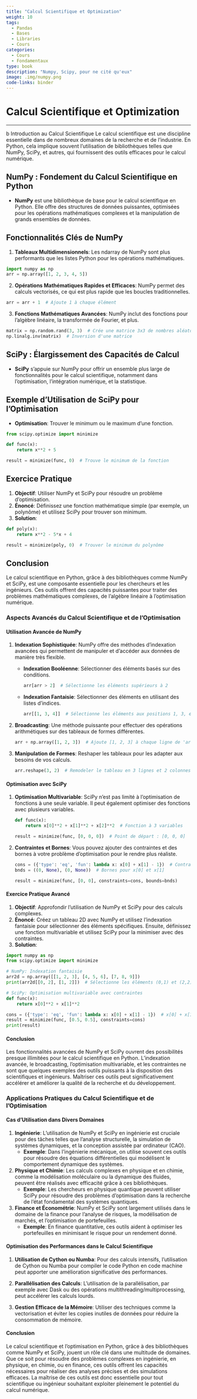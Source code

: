 ```yaml
---
title: "Calcul Scientifique et Optimization"
weight: 10
tags:
  - Pandas
  - Bases
  - Libraries
  - Cours
categories:
  - Cours
  - Fondamentaux
type: book
description: "Numpy, Scipy, pour ne cité qu'eux"
image: .img/numpy.png
code-links: binder
---
```


# Calcul Scientifique et Optimization

---


b Introduction au Calcul Scientifique
Le calcul scientifique est une discipline essentielle dans de nombreux domaines de la recherche et de l'industrie. En Python, cela implique souvent l'utilisation de bibliothèques telles que NumPy, SciPy, et autres, qui fournissent des outils efficaces pour le calcul numérique.

## NumPy : Fondement du Calcul Scientifique en Python
- **NumPy** est une bibliothèque de base pour le calcul scientifique en Python. Elle offre des structures de données puissantes, optimisées pour les opérations mathématiques complexes et la manipulation de grands ensembles de données.

## Fonctionnalités Clés de NumPy
1. **Tableaux Multidimensionnels**: Les ndarray de NumPy sont plus performants que les listes Python pour les opérations mathématiques.
```python
import numpy as np
arr = np.array([1, 2, 3, 4, 5])
```

2. **Opérations Mathématiques Rapides et Efficaces**: NumPy permet des calculs vectorisés, ce qui est plus rapide que les boucles traditionnelles.
```python
arr = arr + 1  # Ajoute 1 à chaque élément
```

3. **Fonctions Mathématiques Avancées**: NumPy inclut des fonctions pour l'algèbre linéaire, la transformée de Fourier, et plus.
```python
matrix = np.random.rand(3, 3)  # Crée une matrice 3x3 de nombres aléatoires
np.linalg.inv(matrix)  # Inversion d'une matrice
```

## SciPy : Élargissement des Capacités de Calcul
- **SciPy** s'appuie sur NumPy pour offrir un ensemble plus large de fonctionnalités pour le calcul scientifique, notamment dans l'optimisation, l'intégration numérique, et la statistique.

## Exemple d'Utilisation de SciPy pour l'Optimisation
- **Optimisation**: Trouver le minimum ou le maximum d'une fonction.
```python
from scipy.optimize import minimize

def func(x):
    return x**2 + 5

result = minimize(func, 0)  # Trouve le minimum de la fonction
```

## Exercice Pratique
1. **Objectif**: Utiliser NumPy et SciPy pour résoudre un problème d'optimisation.
2. **Énoncé**: Définissez une fonction mathématique simple (par exemple, un polynôme) et utilisez SciPy pour trouver son minimum.
3. **Solution**:
```python
def poly(x):
    return x**2 - 5*x + 4

result = minimize(poly, 0)  # Trouver le minimum du polynôme
```

## Conclusion
Le calcul scientifique en Python, grâce à des bibliothèques comme NumPy et SciPy, est une composante essentielle pour les chercheurs et les ingénieurs. Ces outils offrent des capacités puissantes pour traiter des problèmes mathématiques complexes, de l'algèbre linéaire à l'optimisation numérique.

### Aspects Avancés du Calcul Scientifique et de l'Optimisation

#### Utilisation Avancée de NumPy

1. **Indexation Sophistiquée**: NumPy offre des méthodes d'indexation avancées qui permettent de manipuler et d'accéder aux données de manière très flexible.
   - **Indexation Booléenne**: Sélectionner des éléments basés sur des conditions.
     ```python
     arr[arr > 2]  # Sélectionne les éléments supérieurs à 2
     ```
   - **Indexation Fantaisie**: Sélectionner des éléments en utilisant des listes d'indices.
     ```python
     arr[[1, 3, 4]]  # Sélectionne les éléments aux positions 1, 3, et 4
     ```

2. **Broadcasting**: Une méthode puissante pour effectuer des opérations arithmétiques sur des tableaux de formes différentes.
   ```python
   arr + np.array([1, 2, 3])  # Ajoute [1, 2, 3] à chaque ligne de 'arr'
   ```

3. **Manipulation de Formes**: Reshaper les tableaux pour les adapter aux besoins de vos calculs.
   ```python
   arr.reshape(3, 2)  # Remodeler le tableau en 3 lignes et 2 colonnes
   ```

#### Optimisation avec SciPy

1. **Optimisation Multivariable**: SciPy n'est pas limité à l'optimisation de fonctions à une seule variable. Il peut également optimiser des fonctions avec plusieurs variables.
   ```python
   def func(x):
       return x[0]**2 + x[1]**2 + x[2]**2  # Fonction à 3 variables

   result = minimize(func, [0, 0, 0])  # Point de départ : [0, 0, 0]
   ```

2. **Contraintes et Bornes**: Vous pouvez ajouter des contraintes et des bornes à votre problème d'optimisation pour le rendre plus réaliste.
   ```python
   cons = ({'type': 'eq', 'fun': lambda x: x[0] + x[1] - 1})  # Contrainte d'égalité
   bnds = ((0, None), (0, None))  # Bornes pour x[0] et x[1]

   result = minimize(func, [0, 0], constraints=cons, bounds=bnds)
   ```

#### Exercice Pratique Avancé

1. **Objectif**: Approfondir l'utilisation de NumPy et SciPy pour des calculs complexes.
2. **Énoncé**: Créez un tableau 2D avec NumPy et utilisez l'indexation fantaisie pour sélectionner des éléments spécifiques. Ensuite, définissez une fonction multivariable et utilisez SciPy pour la minimiser avec des contraintes.
3. **Solution**:
```python
import numpy as np
from scipy.optimize import minimize

# NumPy: Indexation fantaisie
arr2d = np.array([[1, 2, 3], [4, 5, 6], [7, 8, 9]])
print(arr2d[[0, 2], [1, 2]])  # Sélectionne les éléments (0,1) et (2,2)

# SciPy: Optimisation multivariable avec contraintes
def func(x):
    return x[0]**2 + x[1]**2

cons = ({'type': 'eq', 'fun': lambda x: x[0] + x[1] - 1})  # x[0] + x[1] doit être égal à 1
result = minimize(func, [0.5, 0.5], constraints=cons)
print(result)
```

#### Conclusion
Les fonctionnalités avancées de NumPy et SciPy ouvrent des possibilités presque illimitées pour le calcul scientifique en Python. L'indexation avancée, le broadcasting, l'optimisation multivariable, et les contraintes ne sont que quelques exemples des outils puissants à la disposition des scientifiques et ingénieurs. Maîtriser ces outils peut significativement accélérer et améliorer la qualité de la recherche et du développement.

### Applications Pratiques du Calcul Scientifique et de l'Optimisation

#### Cas d'Utilisation dans Divers Domaines

1. **Ingénierie**: L'utilisation de NumPy et SciPy en ingénierie est cruciale pour des tâches telles que l'analyse structurelle, la simulation de systèmes dynamiques, et la conception assistée par ordinateur (CAO).
   - **Exemple**: Dans l'ingénierie mécanique, on utilise souvent ces outils pour résoudre des équations différentielles qui modélisent le comportement dynamique des systèmes.

2. **Physique et Chimie**: Les calculs complexes en physique et en chimie, comme la modélisation moléculaire ou la dynamique des fluides, peuvent être réalisés avec efficacité grâce à ces bibliothèques.
   - **Exemple**: Les chercheurs en physique quantique peuvent utiliser SciPy pour résoudre des problèmes d'optimisation dans la recherche de l'état fondamental des systèmes quantiques.

3. **Finance et Économétrie**: NumPy et SciPy sont largement utilisés dans le domaine de la finance pour l'analyse de risques, la modélisation de marchés, et l'optimisation de portefeuilles.
   - **Exemple**: En finance quantitative, ces outils aident à optimiser les portefeuilles en minimisant le risque pour un rendement donné.

#### Optimisation des Performances dans le Calcul Scientifique

1. **Utilisation de Cython ou Numba**: Pour des calculs intensifs, l'utilisation de Cython ou Numba pour compiler le code Python en code machine peut apporter une amélioration significative des performances.

2. **Parallélisation des Calculs**: L'utilisation de la parallélisation, par exemple avec Dask ou des opérations multithreading/multiprocessing, peut accélérer les calculs lourds.

3. **Gestion Efficace de la Mémoire**: Utiliser des techniques comme la vectorisation et éviter les copies inutiles de données pour réduire la consommation de mémoire.

#### Conclusion
Le calcul scientifique et l'optimisation en Python, grâce à des bibliothèques comme NumPy et SciPy, jouent un rôle clé dans une multitude de domaines. Que ce soit pour résoudre des problèmes complexes en ingénierie, en physique, en chimie, ou en finance, ces outils offrent les capacités nécessaires pour réaliser des analyses précises et des simulations efficaces. La maîtrise de ces outils est donc essentielle pour tout scientifique ou ingénieur souhaitant exploiter pleinement le potentiel du calcul numérique.
